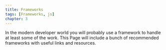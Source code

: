 ```yaml
---
title: Frameworks
tags: [Frameworks, js]
chapter: 3
---
```


In the modern developer world you will probably use a framework to handle at least some of the work. This Page will include a bunch of recommended frameworks with useful links and resources.
